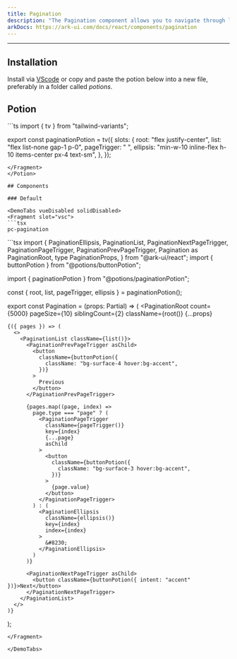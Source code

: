 ```yaml
---
title: Pagination
description: "The Pagination component allows you to navigate through large sets of data by dividing it into smaller chunks, making it easier for users to browse through your application."
arkDocs: https://ark-ui.com/docs/react/components/pagination
---
```


---


<div class="p-4 w-full flex justify-center items-center bg-surface-2 rounded-md">
    <div className="flex items-center overflow-x-auto">
      <Pagination client:load/>
    </div>
</div>

## Installation

Install via [VScode](/docs/getting-started/vsc) or copy and paste the potion below into a new file, preferably in a folder called *potions*.

## Potion 

<Potion>
<Fragment slot="contentSlot">
```ts
import { tv } from "tailwind-variants";

export const paginationPotion = tv({
  slots: {
    root: "flex justify-center",
    list: "flex list-none gap-1 p-0",
    pageTrigger: " ",
    ellipsis: "min-w-10 inline-flex h-10 items-center px-4 text-sm",
  },
});

```
</Fragment>
</Potion>

## Components 

### Default

<DemoTabs vueDisabled solidDisabled>
<Fragment slot="vsc">
```tsx
pc-pagination 
```
</Fragment>
<Fragment slot="react">
```tsx
import {
  PaginationEllipsis,
  PaginationList,
  PaginationNextPageTrigger,
  PaginationPageTrigger,
  PaginationPrevPageTrigger,
  Pagination as PaginationRoot,
  type PaginationProps,
} from "@ark-ui/react";
import { buttonPotion } from "@potions/buttonPotion";

import { paginationPotion } from "@potions/paginationPotion";

const { root, list, pageTrigger, ellipsis } = paginationPotion();

export const Pagination = (props: Partial<PaginationProps>) => (
  <PaginationRoot
    count={5000}
    pageSize={10}
    siblingCount={2}
    className={root()}
    {...props}
  >
    {({ pages }) => (
      <>
        <PaginationList className={list()}>
          <PaginationPrevPageTrigger asChild>
            <button
              className={buttonPotion({
                className: "bg-surface-4 hover:bg-accent",
              })}
            >
              Previous
            </button>
          </PaginationPrevPageTrigger>

          {pages.map((page, index) =>
            page.type === "page" ? (
              <PaginationPageTrigger
                className={pageTrigger()}
                key={index}
                {...page}
                asChild
              >
                <button
                  className={buttonPotion({
                    className: "bg-surface-3 hover:bg-accent",
                  })}
                >
                  {page.value}
                </button>
              </PaginationPageTrigger>
            ) : (
              <PaginationEllipsis
                className={ellipsis()}
                key={index}
                index={index}
              >
                &#8230;
              </PaginationEllipsis>
            )
          )}

          <PaginationNextPageTrigger asChild>
            <button className={buttonPotion({ intent: "accent" })}>Next</button>
          </PaginationNextPageTrigger>
        </PaginationList>
      </>
    )}
  </PaginationRoot>
);


```
</Fragment>

</DemoTabs>


